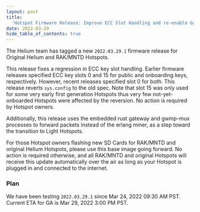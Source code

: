 ```yaml
---
layout: post
title:
  'Hotspot Firmware Release: Improve ECC Slot Handling and re-enable Gateway-rs Packet Forwarding'
date: 2022-03-29
hide_table_of_contents: true
---
```


The Helium team has tagged a new `2022.03.29.1` firmware release for Original Helium and RAK/MNTD
Hotspots.

<!--truncate-->

This release fixes a regression in ECC key slot handling. Earlier firmware releases specified ECC
key slots 0 and 15 for public and onboarding keys, respectively. However, recent releases specified
slot 0 for both. This release reverts `sys.config` to the old spec. Note that slot 15 was only used
for _some_ very early first generation Hotspots thus very few not-yet-onboarded Hotspots were
affected by the reversion. No action is required by Hotspot owners.

Additionally, this release uses the embedded rust gateway and gwmp-mux processes to forward packets
instead of the erlang miner, as a step toward the transition to Light Hotspots.

For those Hotspot owners flashing new SD Cards for RAK/MNTD and original Helium Hotspots, please use
this base image going forward. No action is required otherwise, and all RAK/MNTD and original
Hotspots will receive this update automatically over the air as long as your Hotspot is plugged in
and connected to the internet.

### Plan

We have been testing `2022.03.29.1` since Mar 24, 2022 09:30 AM PST. Current ETA for GA is Mar 29,
2022 3:00 PM PST.
